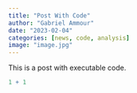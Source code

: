 ```yaml
---
title: "Post With Code"
author: "Gabriel Ammour"
date: "2023-02-04"
categories: [news, code, analysis]
image: "image.jpg"
---
```


This is a post with executable code.

```r
1 + 1
```
